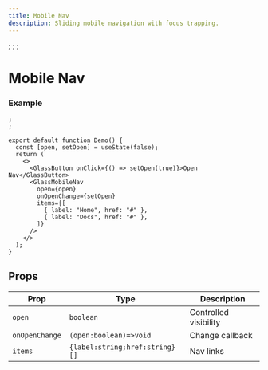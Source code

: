 ```yaml
---
title: Mobile Nav
description: Sliding mobile navigation with focus trapping.
---
```

;
;
;

# Mobile Nav

### Example

```tsx
;
;

export default function Demo() {
  const [open, setOpen] = useState(false);
  return (
    <>
      <GlassButton onClick={() => setOpen(true)}>Open Nav</GlassButton>
      <GlassMobileNav
        open={open}
        onOpenChange={setOpen}
        items={[
          { label: "Home", href: "#" },
          { label: "Docs", href: "#" },
        ]}
      />
    </>
  );
}
```

## Props

| Prop           | Type                           | Description           |
| -------------- | ------------------------------ | --------------------- |
| `open`         | `boolean`                      | Controlled visibility |
| `onOpenChange` | `(open:boolean)=>void`         | Change callback       |
| `items`        | `{label:string;href:string}[]` | Nav links             |
